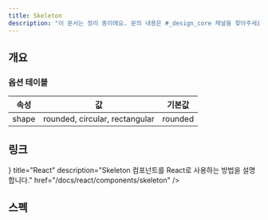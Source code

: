 ```yaml
---
title: Skeleton
description: "이 문서는 정리 중이에요. 문의 내용은 #_design_core 채널을 찾아주세요."
---
```


## 개요

### 옵션 테이블

| 속성  | 값                             | 기본값  |
| ----- | ------------------------------ | ------- |
| shape | rounded, circular, rectangular | rounded |

## 링크

<Cards>
  <Card
    icon={<AtomIcon />}
    title="React"
    description="Skeleton 컴포넌트를 React로 사용하는 방법을 설명합니다."
    href="/docs/react/components/skeleton"
  />
</Cards>

## 스펙

<ComponentSpecBlock id="skeleton" />
